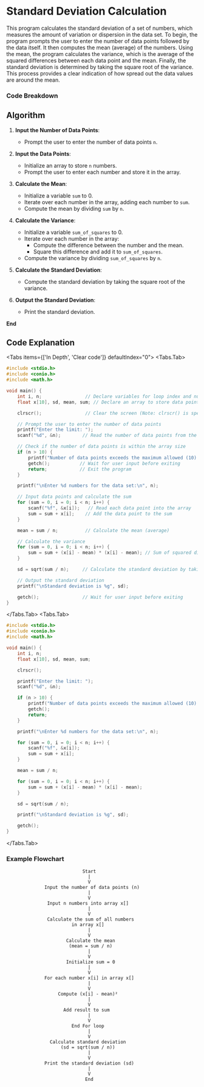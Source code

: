 
# Standard Deviation Calculation

This program calculates the standard deviation of a set of numbers, which measures the amount of variation or dispersion in the data set. To begin, the program prompts the user to enter the number of data points followed by the data itself. It then computes the mean (average) of the numbers. Using the mean, the program calculates the variance, which is the average of the squared differences between each data point and the mean. Finally, the standard deviation is determined by taking the square root of the variance. This process provides a clear indication of how spread out the data values are around the mean.


### Code Breakdown

## Algorithm

1. **Input the Number of Data Points**: 
   - Prompt the user to enter the number of data points `n`.

2. **Input the Data Points**: 
   - Initialize an array to store `n` numbers.
   - Prompt the user to enter each number and store it in the array.

3. **Calculate the Mean**:
   - Initialize a variable `sum` to 0.
   - Iterate over each number in the array, adding each number to `sum`.
   - Compute the mean by dividing `sum` by `n`.

4. **Calculate the Variance**:
   - Initialize a variable `sum_of_squares` to 0.
   - Iterate over each number in the array:
     - Compute the difference between the number and the mean.
     - Square this difference and add it to `sum_of_squares`.
   - Compute the variance by dividing `sum_of_squares` by `n`.

5. **Calculate the Standard Deviation**:
   - Compute the standard deviation by taking the square root of the variance.

6. **Output the Standard Deviation**:
   - Print the standard deviation.

**End**


## Code Explanation

<Tabs items={['In Depth', 'Clear code']} defaultIndex="0">
  <Tabs.Tab>
```c filename="Detailed" copy showLineNumbers
#include <stdio.h>
#include <conio.h>
#include <math.h>

void main() {
    int i, n;                // Declare variables for loop index and number of data points
    float x[10], sd, mean, sum; // Declare an array to store data points and variables for calculations

    clrscr();                // Clear the screen (Note: clrscr() is specific to some compilers; may need to remove or replace it)

    // Prompt the user to enter the number of data points
    printf("Enter the limit: ");
    scanf("%d", &n);        // Read the number of data points from the user

    // Check if the number of data points is within the array size
    if (n > 10) {
        printf("Number of data points exceeds the maximum allowed (10).\n");
        getch();           // Wait for user input before exiting
        return;            // Exit the program
    }

    printf("\nEnter %d numbers for the data set:\n", n);

    // Input data points and calculate the sum
    for (sum = 0, i = 0; i < n; i++) {
        scanf("%f", &x[i]);   // Read each data point into the array
        sum = sum + x[i];    // Add the data point to the sum
    }

    mean = sum / n;          // Calculate the mean (average)

    // Calculate the variance
    for (sum = 0, i = 0; i < n; i++) {
        sum = sum + (x[i] - mean) * (x[i] - mean); // Sum of squared differences from the mean
    }

    sd = sqrt(sum / n);     // Calculate the standard deviation by taking the square root of the variance

    // Output the standard deviation
    printf("\nStandard deviation is %g", sd);

    getch();                // Wait for user input before exiting
}

```
</Tabs.Tab>
<Tabs.Tab>
``` c filename="plain" copy showLineNumbers
#include <stdio.h>
#include <conio.h>
#include <math.h>

void main() {
    int i, n;
    float x[10], sd, mean, sum;

    clrscr();

    printf("Enter the limit: ");
    scanf("%d", &n);

    if (n > 10) {
        printf("Number of data points exceeds the maximum allowed (10).\n");
        getch();
        return;
    }

    printf("\nEnter %d numbers for the data set:\n", n);

    for (sum = 0, i = 0; i < n; i++) {
        scanf("%f", &x[i]);
        sum = sum + x[i];
    }

    mean = sum / n;

    for (sum = 0, i = 0; i < n; i++) {
        sum = sum + (x[i] - mean) * (x[i] - mean);
    }

    sd = sqrt(sum / n);

    printf("\nStandard deviation is %g", sd);

    getch();
}

```
</Tabs.Tab>
</Tabs>

### Example Flowchart

```plaintext
                            Start
                              |
                              V
              Input the number of data points (n)
                              |
                              V
               Input n numbers into array x[]
                              |
                              V
               Calculate the sum of all numbers
                        in array x[]
                              |
                              V
                      Calculate the mean
                       (mean = sum / n)
                              |
                              V
                      Initialize sum = 0
                              |
                              V
              For each number x[i] in array x[]
                              |
                              V
                   Compute (x[i] - mean)²
                              |
                              V
                     Add result to sum
                              |
                              V
                        End For loop
                              |
                              V
                Calculate standard deviation
                    (sd = sqrt(sum / n))
                              |
                              V
              Print the standard deviation (sd)
                              |
                              V
                             End

```
